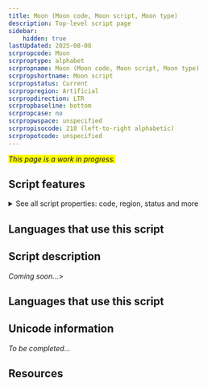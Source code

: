 ```yaml
---
title: Moon (Moon code, Moon script, Moon type)
description: Top-level script page
sidebar:
    hidden: true
lastUpdated: 2025-08-08
scrpropcode: Moon
scrproptype: alphabet
scrpropname: Moon (Moon code, Moon script, Moon type)
scrpropshortname: Moon script
scrpropstatus: Current
scrpropregion: Artificial
scrpropdirection: LTR
scrpropbaseline: bottom
scrpropcase: no
scrpropwspace: unspecified
scrpropisocode: 218 (left-to-right alphabetic)
scrpropotcode: unspecified
---
```


<span style='background-color:yellow'>_This page is a work in progress._</span>


## Script features

<details>
<summary> See all script properties: code, region, status and more</summary>
<ScriptInfo />
</details>

## Languages that use this script

<WsList script='Moon' wsMax='5' />

## Script description

_Coming soon..._>

## Languages that use this script

<WsList script='Moon' wsMax='5' />

## Unicode information

_To be completed..._

## Resources

<ScriptResources detailSummary='seemore' />

